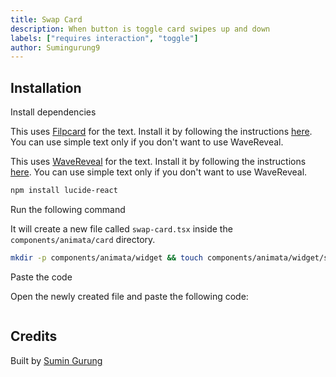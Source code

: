 ```yaml
---
title: Swap Card
description: When button is toggle card swipes up and down
labels: ["requires interaction", "toggle"]
author: Sumingurung9
---
```


<ComponentPreview name="card-swap-card--docs" />

## Installation

<Steps>
<Step>Install dependencies</Step>

This uses [Filpcard](/docs/card/flip-card) for the text. Install it by following the instructions [here](/docs/card/flip-card#installation). You can use simple text only if you don't want to use WaveReveal.

This uses [WaveReveal](/docs/text/wave-reveal) for the text. Install it by following the instructions [here](/docs/text/wave-reveal#installation). You can use simple text only if you don't want to use WaveReveal.

```bash
npm install lucide-react
```

<Step>Run the following command</Step>

It will create a new file called `swap-card.tsx` inside the `components/animata/card` directory.

```bash
mkdir -p components/animata/widget && touch components/animata/widget/swap-card.tsx
```

<Step>Paste the code</Step>

Open the newly created file and paste the following code:

```jsx file=<rootDir>/animata/widget/swap-card.tsx

```

</Steps>

## Credits

Built by [Sumin Gurung](https://github.com/GrgSumin)

